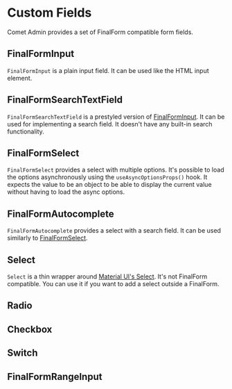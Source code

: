 

<Meta title="Docs/Form/Custom Fields" />

# Custom Fields

Comet Admin provides a set of FinalForm compatible form fields.

## FinalFormInput

`FinalFormInput` is a plain input field.
It can be used like the HTML input element.

<Canvas>
    <Story id="stories-form-custom-fields--finalforminput" />
</Canvas>

## FinalFormSearchTextField

`FinalFormSearchTextField` is a prestyled version of [FinalFormInput](#finalforminput).
It can be used for implementing a search field.
It doesn't have any built-in search functionality.

<Canvas>
    <Story id="stories-form-custom-fields--finalformsearchtextfield" />
</Canvas>

## FinalFormSelect

`FinalFormSelect` provides a select with multiple options.
It's possible to load the options asynchronously using the `useAsyncOptionsProps()` hook.
It expects the value to be an object to be able to display the current value without having to load the async options.

<Canvas>
    <Story id="stories-form-custom-fields--finalformselect" />
</Canvas>

## FinalFormAutocomplete

`FinalFormAutocomplete` provides a select with a search field.
It can be used similarly to [FinalFormSelect](#finalformselect).

<Canvas>
    <Story id="stories-form-custom-fields--finalformautocomplete" />
</Canvas>

## Select

`Select` is a thin wrapper around [Material UI's Select](https://v4.mui.com/components/selects/).
It's not FinalForm compatible.
You can use it if you want to add a select outside a FinalForm.

<Canvas>
    <Story id="stories-form-custom-fields--select" />
</Canvas>

## Radio

## Checkbox

## Switch

## FinalFormRangeInput
